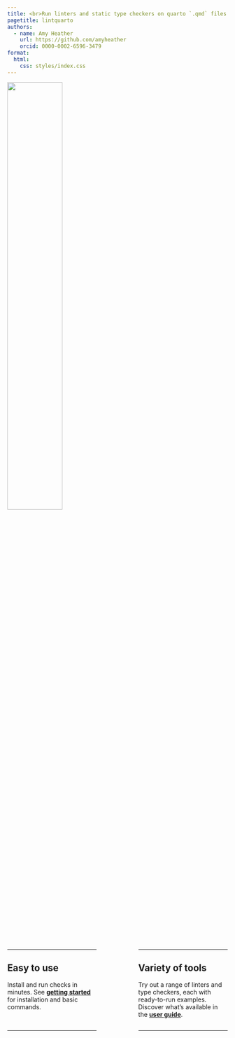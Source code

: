 ```yaml
---
title: <br>Run linters and static type checkers on quarto `.qmd` files
pagetitle: lintquarto
authors:
  - name: Amy Heather
    url: https://github.com/amyheather
    orcid: 0000-0002-6596-3479
format: 
  html:
    css: styles/index.css
---
```


![](images/linting.png){width=50% fig-align="center"}

:::: {.columns}
::: {.column width='40%'}
---

## Easy to use

Install and run checks in minutes. See [**getting started**](pages/get_started.qmd) for installation and basic commands.
:::
::: {.column width='10%'}
:::
::: {.column width='40%'}
---

## Variety of tools

Try out a range of linters and type checkers, each with ready-to-run examples. Discover what's available in the [**user guide**](pages/tools/summary.qmd).
:::
::::

:::: {.columns}
::: {.column width='40%'}
---
:::
::: {.column width='10%'}
:::
::: {.column width='40%'}
---
:::
::::